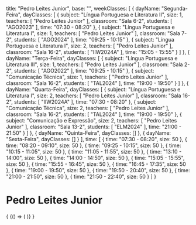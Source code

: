   title: "Pedro Leites Junior",
  base: "",
  weekClasses: [
    {
      dayName: "Segunda-Feira",
      dayClasses: [
        {
          subject: "Língua Portuguesa e Literatura II",
          size: 1,
          teachers: [
            "Pedro Leites Junior"
          ],
          classroom: "Sala 6-2",
          students: [
            "AGO2023"
          ],
          time: "07:30 - 08:20"
        },
        {
          subject: "Língua Portuguesa e Literatura I",
          size: 1,
          teachers: [
            "Pedro Leites Junior"
          ],
          classroom: "Sala 7-2",
          students: [
            "AGO2024"
          ],
          time: "09:25 - 10:15"
        },
        {
          subject: "Língua Portuguesa e Literatura I",
          size: 2,
          teachers: [
            "Pedro Leites Junior"
          ],
          classroom: "Sala 16-2",
          students: [
            "IIW2024A"
          ],
          time: "15:05 - 15:55"
        }
      ]
    },
    {
      dayName: "Terça-Feira",
      dayClasses: [
        {
          subject: "Língua Portuguesa e Literatura III",
          size: 1,
          teachers: [
            "Pedro Leites Junior"
          ],
          classroom: "Sala 2-2",
          students: [
            "AGO2022"
          ],
          time: "09:25 - 10:15"
        },
        {
          subject: "Comunicação Técnica",
          size: 1,
          teachers: [
            "Pedro Leites Junior"
          ],
          classroom: "Sala 16-2",
          students: [
            "TAL2024"
          ],
          time: "19:00 - 19:50"
        }
      ]
    },
    {
      dayName: "Quarta-Feira",
      dayClasses: [
        {
          subject: "Língua Portuguesa e Literatura I",
          size: 2,
          teachers: [
            "Pedro Leites Junior"
          ],
          classroom: "Sala 16-2",
          students: [
            "IIW2024A"
          ],
          time: "07:30 - 08:20"
        },
        {
          subject: "Comunicação Técnica",
          size: 2,
          teachers: [
            "Pedro Leites Junior"
          ],
          classroom: "Sala 16-2",
          students: [
            "TAL2024"
          ],
          time: "19:00 - 19:50"
        },
        {
          subject: "Comunicação e Expressão",
          size: 2,
          teachers: [
            "Pedro Leites Junior"
          ],
          classroom: "Sala 13-2",
          students: [
            "ELM2024"
          ],
          time: "21:00 - 21:50"
        }
      ]
    },
    {
      dayName: "Quinta-Feira",
      dayClasses: []
    },
    {
      dayName: "Sexta-Feira",
      dayClasses: []
    }
  ],
  time: [
    {
      time: "07:30 - 08:20",
      size: 50
    },
    {
      time: "08:20 - 09:10",
      size: 50
    },
    {
      time: "09:25 - 10:15",
      size: 50
    },
    {
      time: "10:15 - 11:05",
      size: 50
    },
    {
      time: "11:05 - 11:55",
      size: 50
    },
    {
      time: "13:10 - 14:00",
      size: 50
    },
    {
      time: "14:00 - 14:50",
      size: 50
    },
    {
      time: "15:05 - 15:55",
      size: 50
    },
    {
      time: "15:55 - 16:45",
      size: 50
    },
    {
      time: "16:45 - 17:35",
      size: 50
    },
    {
      time: "19:00 - 19:50",
      size: 50
    },
    {
      time: "19:50 - 20:40",
      size: 50
    },
    {
      time: "21:00 - 21:50",
      size: 50
    },
    {
      time: "21:50 - 22:40",
      size: 50
    }
  ]
}

# Pedro Leites Junior

<div>
  {
    <BrowserOnly>
      {() => (
        <Grid
          title={data.title}
          weekClasses={data.weekClasses}
          time={data.time}
        />
      )}
    </BrowserOnly>
  }
</div>
